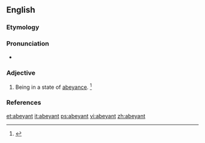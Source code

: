 ==English==

===Etymology===
{{back-form|abeyance}}

===Pronunciation===
* {{a|US}} {{IPA|/əˈbeɪ.n̩t/}}

===Adjective===
{{en-adj}}

# Being in a state of [[abeyance]]. {{defdate|Mid 19<sup>th</sup> century.}}<ref name=SOED>{{reference-book | last =| first = | authorlink =  | coauthors =  | editor =Brown, Lesley  | others =  | title = The Shorter Oxford English Dictionary | origdate =  | origyear = 1933| origmonth =  | url =  | format =  | accessdate =  | accessyear =  | accessmonth =  | edition = 5th | date =  | year =2003| month =  | publisher =Oxford University Press  | location =Oxford, UK | language =  | id =  | doi = | isbn =978-0-19-860575-7 | lccn = | ol = | pages =4| chapter =  | chapterurl =  | quote =}}</ref>

===References===
<references/>

[[et:abeyant]]
[[it:abeyant]]
[[ps:abeyant]]
[[vi:abeyant]]
[[zh:abeyant]]